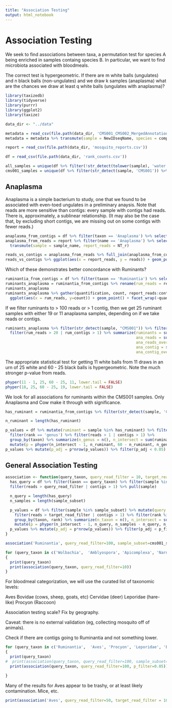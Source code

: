 ```yaml
---
title: "Association Testing"
output: html_notebook
---
```


# Association Testing

We seek to find associations between taxa, a permutation test for species A being enriched in samples containg species B. In particular, we want to find microbiota associated with bloodmeals.

The correct test is hypergeometric. If there are m white balls (ungulates) and n black balls (non-ungulates) and we draw k samples (anaplasma) what are the chances we draw at least q white balls (ungulates with anaplasma)?

```r
library(taxizedb)
library(tidyverse)
library(purrr)
library(ggplot2)
library(taxize)
```

```r
data_dir <- "../data"
```

```r
metadata = read_csv(file.path(data_dir, 'CMS001_CMS002_MergedAnnotations_190325.csv'))
metadata = metadata %>% transmute(sample = NewIDseqName, species = compute_species, collection=collected_by)

report = read_csv(file.path(data_dir, 'mosquito_reports.csv'))

df = read_csv(file.path(data_dir, 'rank_counts.csv'))
```

```r
all_samples = unique(df %>% filter(!str_detect(tolower(sample), 'water')) %>% pull(sample))
cms001_samples = unique(df %>% filter(str_detect(sample, 'CMS001')) %>% pull(sample))
```


## Anaplasma

Anaplasma is a simple bacterium to study, one that we found to be associated with even-toed ungulates in a preliminary anaysis. Note that reads are more sensitive than contigs: every sample with contigs had reads. There is,
approximately, a sublinear relationship. (It may also be the case that, by excluding short contigs, we are missing out on some contigs with fewer reads.)

```r
anaplasma_from_contigs = df %>% filter(taxon == 'Anaplasma') %>% select(sample, reads, contigs)
anaplasma_from_reads = report %>% filter(name == 'Anaplasma') %>% select(sample_name, NT_r) %>% 
  transmute(sample = sample_name, report_reads = NT_r)

reads_vs_contigs = anaplasma_from_reads %>% full_join(anaplasma_from_contigs, by='sample') %>% replace(is.na(.), 0)
reads_vs_contigs %>% ggplot(aes(x = report_reads, y = reads)) + geom_point()
```

Which of these demonstrates better concordance with Ruminants?

```r
ruminantia_from_contigs = df %>% filter(taxon == 'Ruminantia') %>% select(sample, reads, contigs)
ruminants_anaplasma = ruminantia_from_contigs %>% rename(rum_reads = reads, rum_contigs = contigs)  %>% full_join(reads_vs_contigs, by="sample")  %>% replace(is.na(.), 0)
ruminants_anaplasma
ruminants_anaplasma %>% gather(quantification, count, report_reads:contigs) %>% 
  ggplot(aes(x = rum_reads, y=count)) + geom_point() + facet_wrap(~quantification, scales = "free_y")
```

If we filter ruminants to > 100 reads or > 1 contig, then we get 25 ruminant samples with either 19 or 11 anaplasma samples, depending on if we take reads or contigs. 

```r
ruminants_anaplasma %>% filter(str_detect(sample, "CMS001")) %>% filter(!str_detect(sample, "water")) %>%
  filter(rum_reads > 20 | rum_contigs > 1) %>% summarize(ruminants = sum(rum_reads > 100 | rum_contigs > 1),
                                                         ana_reads = sum(report_reads > 0),
                                                         ana_reads_overlap = sum(rum_reads > 10 & rum_contigs > 1 & report_reads > 0),
                                                         ana_contig = sum(reads > 0),
                                                         ana_contig_overlap = sum(rum_reads > 10 & rum_contigs > 1 & reads > 0))
```

The appropriate statistical test for getting 11 white balls from 11 draws in an urn of 25 white and 60 - 25 black balls is hypergeometric. Note the much stronger p-value from reads.

```r
phyper(11 - 1, 25, 60 - 25, 11, lower.tail = FALSE)
phyper(18, 25, 60 - 25, 19, lower.tail = FALSE)
```

We look for all associations for ruminants within the CMS001 samples. Only Anaplasma and Cow make it through with significance.

```r
has_ruminant = ruminantia_from_contigs %>% filter(str_detect(sample, 'CMS001')) %>% filter(reads > 100 | contigs > 2) %>% pull(sample)

n_ruminant = length(has_ruminant)

p_values = df %>% mutate(ruminant = sample %in% has_ruminant) %>% filter(str_detect(sample, 'CMS001')) %>%
  filter(rank == 'genus') %>% filter(reads > 1 | contigs > 1) %>% 
  group_by(taxon) %>% summarize(n_genus = n(), n_intersect = sum(ruminant)) %>%
  mutate(p = phyper(n_intersect - 1, n_ruminant, 60 - n_ruminant, n_genus, lower.tail=FALSE)) %>%  arrange(p)
p_values %>% mutate(p_adj = p*nrow(p_values)) %>% filter(p_adj < 0.05)
```

## General Association Testing

```r
association <- function(query_taxon, query_read_filter = 10, target_read_filter = 0, sample_subset = all_samples, p_filter=0.05){
  has_query = df %>% filter(taxon == query_taxon) %>% filter(sample %in% sample_subset) %>% select(sample, reads, contigs) %>% 
  filter(reads > query_read_filter | contigs > 1) %>% pull(sample)

  n_query = length(has_query)
  n_samples = length(sample_subset)

  p_values = df %>% filter(sample %in% sample_subset) %>% mutate(query = sample %in% has_query) %>% 
    filter(reads > target_read_filter | contigs > 1) %>% filter(rank %in% c('species', 'genus', 'family')) %>%
    group_by(taxon, rank) %>% summarize(n_taxon = n(), n_intersect = sum(query)) %>%
    mutate(p = phyper(n_intersect - 1, n_query, n_samples - n_query, n_taxon, lower.tail=FALSE)) %>%  arrange(p)
  p_values %>% mutate(p_adj = p*nrow(p_values)) %>% filter(p_adj < p_filter)
}
```

```r
association('Ruminantia', query_read_filter=100, sample_subset=cms001_samples)
```

```r
for (query_taxon in c('Wolbachia',  'Amblyospora', 'Apicomplexa', 'Narnaviridae', 'Microsporidia', 'Trypanosomatidae'))
{
  print(query_taxon)
  print(association(query_taxon, query_read_filter=10))
}
```

For bloodmeal categorization, we will use the curated list of taxonomic levels:

Aves
Bovidae (cows, sheep, goats, etc)
Cervidae (deer)
Leporidae (hare-like)
Procyon (Raccoon)

Association testing scale? Fix by geography.

Caveat: there is no external validation (eg, collecting mosquito off of animals).

Check if there are contigs going to Ruminantia and not something lower.


```r
for (query_taxon in c('Ruminantia',  'Aves', 'Procyon', 'Leporidae', 'Bovidae', 'Cervidae'))
{
  print(query_taxon)
#  print(association(query_taxon, query_read_filter=100, sample_subset=cms001_samples, p_filter=0.05))
  print(association(query_taxon, query_read_filter=100, p_filter=0.05))

}
```

Many of the results for Aves appear to be trashy, or at least likely contamination. Mice, etc.

```r
print(association('Aves', query_read_filter=50, target_read_filter = 10))
```
